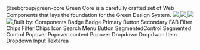 

<Meta title="Green Design System" id="welcome"  />

<gds-theme>
    <gds-flex flex-direction="column" gap="4xl">
        <gds-card  border-radius="m" padding="0 l">
            <gds-flex 
                min-width="100%" 
                justify-content="center" 
                align-items="center" 
                flex-direction="column" 
                padding="0 l"
                gap="xl">
                <gds-icon-brand-green width="80" height="80"></gds-icon-brand-green>
                <gds-text tag="code" font-size="display-s">
                    <Version pack="@sebgroup/green-core" />
                </gds-text>
                <gds-text tag="code" font-size="display-s">@sebgroup/green-core</gds-text>
                <gds-text font-size="display-xs" text-align="center" text-wrap="balance">Green Core is a carefully crafted set of Web Components that lays the foundation for the Green Design System.</gds-text>
                <gds-flex gap="s"> 
                    <a target="_blank" href="https://github.com/seb-oss/green/blob/main/LICENSE">
                        <img src="https://img.shields.io/badge/license-Apache2.0-005FAC"/>
                    </a>
                    <a target="_blank" href="https://semver.org/">
                        <img src="https://img.shields.io/badge/semantic%20versioning-006D31"/>
                    </a>
                    <a target="_blank" href="https://nx.dev/">
                        <img src="https://img.shields.io/badge/maintained%20with-nx-006D31"/>
                    </a>
                    <a target="_blank" href="https://github.com/seb-oss/green/blob/main/CONTRIBUTING.md">
                        <img src="https://img.shields.io/badge/PRs-welcome-006D31"/>
                    </a>
                </gds-flex>
                <gds-flex gap="s">
                    <gds-text>Built by:</gds-text>
                    <gds-icon-brand-seb width="40" height="40"></gds-icon-brand-seb>
                </gds-flex>
            </gds-flex>
        </gds-card>
        <gds-divider opacity="0.2"></gds-divider>
        <gds-flex flex-direction="column" gap="s">
            <gds-text tag="h2">Components</gds-text>
            <gds-grid columns="3" gap="l">
                <gds-card border="4xs/l2-border-primary" border-radius="s" overflow="hidden">
                    <gds-flex flex-direction="column">
                        <gds-flex align-items="center" justify-content="center" padding="l s" background="l2-background-primary/0.4" min-height="180px">
                            <gds-badge variant="notice">Badge</gds-badge>
                        </gds-flex>
                        <gds-divider padding="s" opacity="0.2"></gds-divider>
                        <Story path="../?path=/docs/docs-components-badge--docs" > 
                            <gds-flex padding="s" justify-content="space-between" align-items="center">
                                <gds-text tag="h5">Badge</gds-text>
                                <gds-icon-chevron-right width="16"></gds-icon-chevron-right>
                            </gds-flex>
                        </Story>
                    </gds-flex>
                </gds-card>
                <gds-card border="4xs/l2-border-primary" border-radius="s" overflow="hidden">
                    <gds-flex flex-direction="column">
                        <gds-flex align-items="center" justify-content="center" padding="l s" background="l2-background-primary/0.4" min-height="180px">
                            <gds-button><gds-icon-credit-card slot="lead"></gds-icon-credit-card>Primary</gds-button>
                        </gds-flex>
                        <gds-divider padding="s" opacity="0.2"></gds-divider>
                        <Story path="../?path=/docs/docs-components-badge--docs" > 
                            <gds-flex padding="s" justify-content="space-between" align-items="center">
                                <gds-text tag="h5">Button</gds-text>
                                <gds-icon-chevron-right width="16"></gds-icon-chevron-right>
                            </gds-flex>
                        </Story>
                    </gds-flex>
                </gds-card>
                <gds-card border="4xs/l2-border-primary" border-radius="s" overflow="hidden">
                    <gds-flex flex-direction="column">
                        <gds-flex align-items="center" justify-content="center" padding="l s" background="l2-background-primary/0.4" min-height="180px" position="relative">
                            <gds-fab variant="positive" inset="0" rank="secondary" position="relative">Secondary <gds-signal slot="trail"></gds-signal></gds-fab>
                        </gds-flex>
                        <gds-divider padding="s" opacity="0.2"></gds-divider>
                        <Story path="../?path=/docs/docs-components-badge--docs" > 
                            <gds-flex padding="s" justify-content="space-between" align-items="center">
                                <gds-text tag="h5">FAB</gds-text>
                                <gds-icon-chevron-right width="16"></gds-icon-chevron-right>
                            </gds-flex>
                        </Story>
                    </gds-flex>
                </gds-card>
                <gds-card border="4xs/l2-border-primary" border-radius="s" overflow="hidden">
                    <gds-flex flex-direction="column">
                        <gds-flex align-items="center" justify-content="center" padding="l s" background="l2-background-primary/0.4" min-height="180px" position="relative" gap="s">
                            <gds-filter-chips
                                value="chips, filter"
                                label="Pick news channel" 
                            >
                                <gds-filter-chip value="filter">Filter</gds-filter-chip>
                                <gds-filter-chip value="chips">Chips</gds-filter-chip> 
                            </gds-filter-chips>
                        </gds-flex>
                        <gds-divider padding="s" opacity="0.2"></gds-divider>
                        <Story path="../?path=/docs/docs-components-badge--docs" > 
                            <gds-flex padding="s" justify-content="space-between" align-items="center">
                                <gds-text tag="h5">Filter Chips</gds-text>
                                <gds-icon-chevron-right width="16"></gds-icon-chevron-right>
                            </gds-flex>
                        </Story>
                    </gds-flex>
                </gds-card>
                <gds-card border="4xs/l2-border-primary" border-radius="s" overflow="hidden">
                    <gds-flex flex-direction="column">
                        <gds-flex align-items="center" justify-content="center" padding="l s" background="l2-background-primary/0.4" min-height="180px" position="relative" gap="s">
                            <gds-icon-rocket width="42" height="42"></gds-icon-rocket>
                        </gds-flex>
                        <gds-divider padding="s" opacity="0.2"></gds-divider>
                        <Story path="../?path=/docs/docs-components-badge--docs" > 
                            <gds-flex padding="s" justify-content="space-between" align-items="center">
                                <gds-text tag="h5">Icon</gds-text>
                                <gds-icon-chevron-right width="16"></gds-icon-chevron-right>
                            </gds-flex>
                        </Story>
                    </gds-flex>
                </gds-card>
                <gds-card border="4xs/l2-border-primary" border-radius="s" overflow="hidden">
                    <gds-flex flex-direction="column">
                        <gds-flex align-items="center" justify-content="center" padding="l s" background="l2-background-primary/0.4" min-height="180px"  gap="s">
                            <gds-menu-button><gds-icon-magnifying-glass slot="lead"></gds-icon-magnifying-glass>Search</gds-menu-button>
                        </gds-flex>
                        <gds-divider padding="s" opacity="0.2"></gds-divider>
                        <Story path="../?path=/docs/docs-components-badge--docs" > 
                            <gds-flex padding="s" justify-content="space-between" align-items="center">
                                <gds-text tag="h5">Menu Button</gds-text>
                                <gds-icon-chevron-right width="16"></gds-icon-chevron-right>
                            </gds-flex>
                        </Story>
                    </gds-flex>
                </gds-card>
                <gds-card border="4xs/l2-border-primary" border-radius="s" overflow="hidden">
                    <gds-flex flex-direction="column">
                        <gds-flex align-items="center" justify-content="center" padding="l s" background="l2-background-primary/0.4" min-height="180px" position="relative" gap="s">
                        <gds-flex max-width="180px">
                        <gds-segmented-control size="small" value="1"><gds-segment value="1">Segmented</gds-segment><gds-segment value="2">Control</gds-segment></gds-segmented-control>
                        </gds-flex>
                        </gds-flex>
                        <gds-divider padding="s" opacity="0.2"></gds-divider>
                        <Story path="../?path=/docs/docs-components-badge--docs" > 
                            <gds-flex padding="s" justify-content="space-between" align-items="center">
                                <gds-text tag="h5">Segmented Control</gds-text>
                                <gds-icon-chevron-right width="16"></gds-icon-chevron-right>
                            </gds-flex>
                        </Story>
                    </gds-flex>
                </gds-card>
                <gds-card border="4xs/l2-border-primary" border-radius="s" overflow="hidden">
                    <gds-flex flex-direction="column">
                        <gds-flex align-items="center" justify-content="center" padding="l s" background="l2-background-primary/0.4" min-height="180px" gap="s">
                            <gds-popover><gds-button rank="secondary" slot="trigger">Popover <gds-icon-chevron-bottom slot="trail"></gds-icon-chevron-bottom></gds-button><gds-flex padding="xl"><gds-text >Popover content</gds-text></gds-flex></gds-popover>
                        </gds-flex>
                        <gds-divider padding="s" opacity="0.2"></gds-divider>
                        <Story path="../?path=/docs/docs-components-badge--docs" > 
                            <gds-flex padding="s" justify-content="space-between" align-items="center">
                                <gds-text tag="h5">Popover</gds-text>
                                <gds-icon-chevron-right width="16"></gds-icon-chevron-right>
                            </gds-flex>
                        </Story>
                    </gds-flex>
                </gds-card>
                <gds-card border="4xs/l2-border-primary" border-radius="s" overflow="hidden">
                    <gds-flex flex-direction="column">
                        <gds-flex align-items="center" justify-content="center" padding="l s" background="l2-background-primary/0.4" min-height="180px" position="relative" gap="s">
                            <gds-dropdown >
                                <gds-option value="1">Dropdown</gds-option> 
                                <gds-option value="2">Dropdwon Item</gds-option>
                            </gds-dropdown>
                        </gds-flex>
                        <gds-divider padding="s" opacity="0.2"></gds-divider>
                        <Story path="../?path=/docs/docs-components-badge--docs" > 
                            <gds-flex padding="s" justify-content="space-between" align-items="center">
                                <gds-text tag="h5">Dropdown</gds-text>
                                <gds-icon-chevron-right width="16"></gds-icon-chevron-right>
                            </gds-flex>
                        </Story>
                    </gds-flex>
                </gds-card>
                <gds-card border="4xs/l2-border-primary" border-radius="s" overflow="hidden">
                    <gds-flex flex-direction="column">
                        <gds-flex align-items="center" justify-content="center" padding="l s" background="l2-background-primary/0.4" min-height="180px" position="relative" gap="s">
                        <gds-flex max-width="80%">
                            <gds-input label="Input" value=" " clearable > <gds-icon-credit-card slot="lead"></gds-icon-credit-card> </gds-input>
                        </gds-flex>
                        </gds-flex>
                        <gds-divider padding="s" opacity="0.2"></gds-divider>
                        <Story path="../?path=/docs/docs-components-badge--docs" > 
                            <gds-flex padding="s" justify-content="space-between" align-items="center">
                                <gds-text tag="h5">Input</gds-text>
                                <gds-icon-chevron-right width="16"></gds-icon-chevron-right>
                            </gds-flex>
                        </Story>
                    </gds-flex>
                </gds-card>
                <gds-card border="4xs/l2-border-primary" border-radius="s" overflow="hidden">
                    <gds-flex flex-direction="column">
                        <gds-flex align-items="center" justify-content="center" padding="l s" background="l2-background-primary/0.4" min-height="180px" position="relative" gap="s">
                            <gds-flex max-width="80%">
                                <gds-textarea label="Textarea" ></gds-textarea>
                           </gds-flex>
                        </gds-flex>
                        <gds-divider padding="s" opacity="0.2"></gds-divider>
                        <Story path="../?path=/docs/docs-components-badge--docs" > 
                            <gds-flex padding="s" justify-content="space-between" align-items="center">
                                <gds-text tag="h5">Textarea</gds-text>
                                <gds-icon-chevron-right width="16"></gds-icon-chevron-right>
                            </gds-flex>
                        </Story>
                    </gds-flex>
                </gds-card>
            </gds-grid>
        </gds-flex>
    </gds-flex>
</gds-theme>